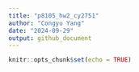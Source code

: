 ```yaml
---
title: "p8105_hw2_cy2751"
author: "Congyu Yang"
date: "2024-09-29"
output: github_document
---
```


```r
knitr::opts_chunk$set(echo = TRUE)
```

